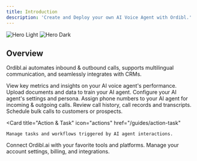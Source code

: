 ```yaml
---
title: Introduction
description: 'Create and Deploy your own AI Voice Agent with Ordibl.'
---
```


<img
  className="block dark:hidden"
  src="/images/light-banner.svg"
  alt="Hero Light"
/>
<img
  className="hidden dark:block"
  src="/images/dark-banner.svg"
  alt="Hero Dark"
/>

## Overview

Ordibl.ai automates inbound & outbound calls, supports multilingual communication, and seamlessly integrates with CRMs.

<CardGroup cols={2}>
  <Card
    title="Dashboard"
    icon="chart-bar"
    href="/guides/knowledge-base"
  >
    View key metrics and insights on your AI voice agent's performance.
  </Card>
  <Card
    title="Knowledge Base"
    icon="book-open"
    href="/guides/knowledge-base"
  >
    Upload documents and data to train your AI agent.
  </Card>
  <Card
    title="AI Agent"
    icon="robot-happy"
    href="/guides/ai-agent"
  >
    Configure your AI agent's settings and persona.
  </Card>
   <Card
    title="Phone Numbers"
    icon="phone"
    href="/guides/phone-number"
  >
   Assign phone numbers to your AI agent for incoming & outgoing calls.
  </Card>
   <Card
    title="Call Logs"
    icon="list-check"
    href="/guides/call-log"
  >
    Review call history, call records and transcripts.
  </Card>
  <Card
    title="Batch Calls"
    icon="phone-outgoing"
    href="/guides/batch-call"
  >
    Schedule bulk calls to customers or prospects.
  </Card>

  <Card
    title="Action & Task"
    icon="actions"
    href="/guides/action-task"
  >
    Manage tasks and workflows triggered by AI agent interactions.
  </Card>
  <Card
    title="Integrations"
    icon="plug"
    href="/guides/integrations"
  >
    Connect Ordibl.ai with your favorite tools and platforms.
  </Card>
   <Card
    title="Settings"
    icon="cog"
    href="/guides/settings"
  >
    Manage your account settings, billing, and integrations.
  </Card>
</CardGroup>

